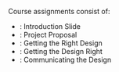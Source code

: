 
Course assignments consist of:

- <SiteLink linkKey={SiteLinks.assignment0Top} outerComponent="span" />: Introduction Slide
- <SiteLink linkKey={SiteLinks.milestone1Top} outerComponent="span" />: Project Proposal
- <SiteLink linkKey={SiteLinks.milestone2Top} outerComponent="span" />: Getting the Right Design
- <SiteLink linkKey={SiteLinks.milestone3Top} outerComponent="span" />: Getting the Design Right
- <SiteLink linkKey={SiteLinks.milestone4Top} outerComponent="span" />: Communicating the Design
